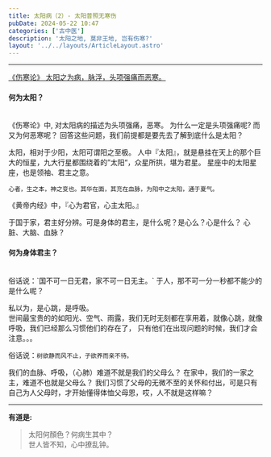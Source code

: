 ```yaml
---
title: 太阳病（2）- 太阳普照无寒伤
pubDate: 2024-05-22 10:47
categories: ['古中医']
description: '太阳之地, 莫非王地, 岂有伤寒?'
layout: '../../layouts/ArticleLayout.astro'
---
```


---


<div style="text-decoration: underline;" class="write-vertical-right h-[30%] float-right pb-20 animate-fadein-down">
《伤寒论》 太阳之为病，脉浮，头项强痛而恶寒。
</div>

#### 何为太阳？
<br/>
《伤寒论》中, 对太阳病的描述为头项强痛，恶寒。
为什么一定是头项强痛呢? 而又为何恶寒呢？
回答这些问题，我们前提都是要先去了解到底什么是太阳？

太阳，相对于少阳，太阳可谓阳之至极。
人中『太阳』，就是悬挂在天上的那个巨大的恒星，九大行星都围绕着的”太阳“，众星所拱，堪为君星。
星座中的太阳星座，也是领袖、君主之意。

`心者，生之本，神之变也。其华在面，其充在血脉，为阳中之太阳，通于夏气。`

《黄帝内经》中，『心为君官，心主太阳。』

于国于家，君主好分辨。可是身体的君主，是什么呢？是心么？心是什么？
心脏、大脑、血脉？

#### 何为身体君主？
<br/>
俗话说：`国不可一日无君，家不可一日无主。`
于人，那不可一分一秒都不能少的是什么呢？

私以为，是心跳，是呼吸。  
世间最宝贵的的如阳光、空气、雨露，我们无时无刻都在享用着，就像心跳，就像呼吸，我们已经那么习惯他们的存在了，
只有他们在出现问题的时候，我们才会注意。。。  

俗话说：`树欲静而风不止，子欲养而亲不待。`

我们的血脉、呼吸，（心肺）难道不就是我们的父母么？
在家中，我们的一家之主，难道不也就是父母么？
我们习惯了父母的无微不至的关怀和付出，可是只有自己为人父母时，才开始懂得体恤父母恩，哎，人不就是这样嘛？


---

**有道是:**
>太阳何顏色？何病生其中？  
>世人皆不知，心中撩乱钟。